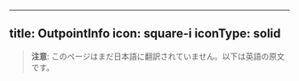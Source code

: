 <!-- AUTO-GENERATED-CONTENT:START (ENGLISH-COPY) -->
---
title: OutpointInfo
icon: square-i
iconType: solid
---

> **注意**: このページはまだ日本語に翻訳されていません。以下は英語の原文です。


